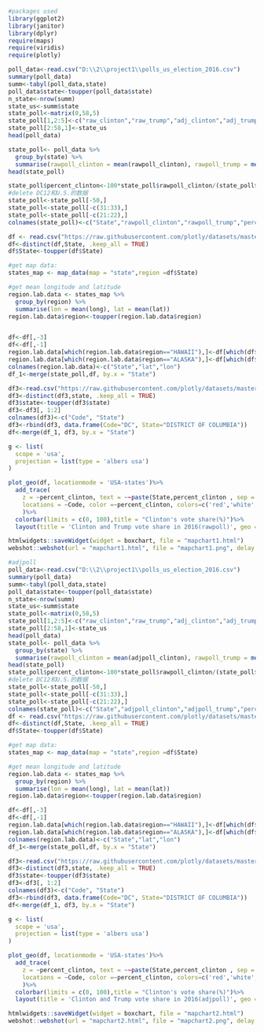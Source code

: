 ```r
#packages used
library(ggplot2)
library(janitor)
library(dplyr)
require(maps)
require(viridis)
require(plotly)
```

```r
poll_data<-read.csv("D:\\2\\project1\\polls_us_election_2016.csv")
summary(poll_data)
summ<-tabyl(poll_data,state)
poll_data$state<-toupper(poll_data$state)
n_state<-nrow(summ)
state_us<-summ$state
state_poll<-matrix(0,58,5)
state_poll[1,2:5]<-c("raw_clinton","raw_trump","adj_clinton","adj_trump")
state_poll[2:58,1]<-state_us
head(poll_data)
```

```r
state_poll<- poll_data %>%
  group_by(state) %>%
  summarise(rawpoll_clinton = mean(rawpoll_clinton), rawpoll_trump = mean(rawpoll_trump))
head(state_poll)
```

```r
state_poll$percent_clinton<-100*state_poll$rawpoll_clinton/(state_poll$rawpoll_clinton+state_poll$rawpoll_trump)
#delete DC12和U.S.的数据
state_poll<-state_poll[-50,]
state_poll<-state_poll[-c(31:33),]
state_poll<-state_poll[-c(21:22),]
colnames(state_poll)<-c("State","rawpoll_clinton","rawpoll_trump","percent_clinton")
```

```r
df <- read.csv("https://raw.githubusercontent.com/plotly/datasets/master/us-cities-top-1k.csv")
df<-distinct(df,State, .keep_all = TRUE)
df$State<-toupper(df$State)

#get map data:
states_map <- map_data(map = "state",region =df$State)

#get mean longitude and latitude
region.lab.data <- states_map %>%
  group_by(region) %>%
  summarise(lon = mean(long), lat = mean(lat))
region.lab.data$region<-toupper(region.lab.data$region)


df<-df[,-3]
df<-df[,-1]
region.lab.data[which(region.lab.data$region=="HAWAII"),]<-df[which(df$State=="HAWAII"),]
region.lab.data[which(region.lab.data$region=="ALASKA"),]<-df[which(df$State=="ALASKA"),]
colnames(region.lab.data)<-c("State","lat","lon")
df_1<-merge(state_poll,df, by.x = "State")
```


```r
df3<-read.csv("https://raw.githubusercontent.com/plotly/datasets/master/2011_us_ag_exports.csv")
df3<-distinct(df3,state, .keep_all = TRUE)
df3$state<-toupper(df3$state)
df3<-df3[, 1:2]
colnames(df3)<-c("Code", "State")
df3<-rbind(df3, data.frame(Code="DC", State="DISTRICT OF COLUMBIA"))
df<-merge(df_1, df3, by.x = "State")

g <- list(
  scope = 'usa',
  projection = list(type = 'albers usa')
)

plot_geo(df, locationmode = 'USA-states')%>% 
  add_trace(
    z = ~percent_clinton, text = ~~paste(State,percent_clinton , sep = "<br />"), 
    locations = ~Code, color =~percent_clinton, colors=c('red','white','blue')
    )%>%
  colorbar(limits = c(0, 100),title = "Clinton's vote share(%)")%>%
  layout(title = 'Clinton and Trump vote share in 2016(rawpoll)', geo = g)

htmlwidgets::saveWidget(widget = boxchart, file = "mapchart1.html")
webshot::webshot(url = "mapchart1.html", file = "mapchart1.png", delay = 1, zoom = 4, vheight = 500)
```

```r
#adjpoll
poll_data<-read.csv("D:\\2\\project1\\polls_us_election_2016.csv")
summary(poll_data)
summ<-tabyl(poll_data,state)
poll_data$state<-toupper(poll_data$state)
n_state<-nrow(summ)
state_us<-summ$state
state_poll<-matrix(0,58,5)
state_poll[1,2:5]<-c("raw_clinton","raw_trump","adj_clinton","adj_trump")
state_poll[2:58,1]<-state_us
head(poll_data)
state_poll<- poll_data %>%
  group_by(state) %>%
  summarise(rawpoll_clinton = mean(adjpoll_clinton), rawpoll_trump = mean(adjpoll_trump))
head(state_poll)
state_poll$percent_clinton<-100*state_poll$rawpoll_clinton/(state_poll$rawpoll_clinton+state_poll$rawpoll_trump)
#delete DC12和U.S.的数据
state_poll<-state_poll[-50,]
state_poll<-state_poll[-c(31:33),]
state_poll<-state_poll[-c(21:22),]
colnames(state_poll)<-c("State","adjpoll_clinton","adjpoll_trump","percent_clinton")
df <- read.csv("https://raw.githubusercontent.com/plotly/datasets/master/us-cities-top-1k.csv")
df<-distinct(df,State, .keep_all = TRUE)
df$State<-toupper(df$State)

#get map data:
states_map <- map_data(map = "state",region =df$State)

#get mean longitude and latitude
region.lab.data <- states_map %>%
  group_by(region) %>%
  summarise(lon = mean(long), lat = mean(lat))
region.lab.data$region<-toupper(region.lab.data$region)

df<-df[,-3]
df<-df[,-1]
region.lab.data[which(region.lab.data$region=="HAWAII"),]<-df[which(df$State=="HAWAII"),]
region.lab.data[which(region.lab.data$region=="ALASKA"),]<-df[which(df$State=="ALASKA"),]
colnames(region.lab.data)<-c("State","lat","lon")
df_1<-merge(state_poll,df, by.x = "State")

df3<-read.csv("https://raw.githubusercontent.com/plotly/datasets/master/2011_us_ag_exports.csv")
df3<-distinct(df3,state, .keep_all = TRUE)
df3$state<-toupper(df3$state)
df3<-df3[, 1:2]
colnames(df3)<-c("Code", "State")
df3<-rbind(df3, data.frame(Code="DC", State="DISTRICT OF COLUMBIA"))
df<-merge(df_1, df3, by.x = "State")

g <- list(
  scope = 'usa',
  projection = list(type = 'albers usa')
)

plot_geo(df, locationmode = 'USA-states')%>% 
  add_trace(
    z = ~percent_clinton, text = ~~paste(State,percent_clinton , sep = "<br />"), 
    locations = ~Code, color =~percent_clinton, colors=c('red','white','blue')
    )%>%
  colorbar(limits = c(0, 100),title = "Clinton's vote share(%)")%>%
  layout(title = 'Clinton and Trump vote share in 2016(adjpoll)', geo = g)

htmlwidgets::saveWidget(widget = boxchart, file = "mapchart2.html")
webshot::webshot(url = "mapchart2.html", file = "mapchart2.png", delay = 1, zoom = 4, vheight = 500)
```


